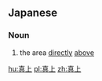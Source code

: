 ==Japanese==
{{ja-kanjitab|ま|うえ|yomi=k}}

===Noun===
{{ja-noun|まうえ|hhira=まうへ}}

# the area [[directly]] [[above]]

[[hu:真上]]
[[pl:真上]]
[[zh:真上]]